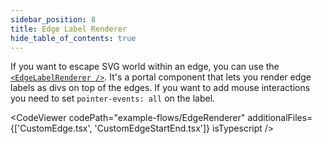 ```yaml
---
sidebar_position: 8
title: Edge Label Renderer
hide_table_of_contents: true
---
```



If you want to escape SVG world within an edge, you can use the [`<EdgeLabelRenderer />`](/docs/api/edges/edge-label-renderer/). It's a portal component that lets you render edge labels as divs on top of the edges. If you want to add mouse interactions you need to set `pointer-events: all` on the label.

<CodeViewer
  codePath="example-flows/EdgeRenderer"
  additionalFiles={['CustomEdge.tsx', 'CustomEdgeStartEnd.tsx']}
  isTypescript
/>
